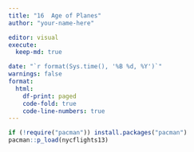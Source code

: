 ```yaml
---
title: "16  Age of Planes"
author: "your-name-here"

editor: visual
execute:
  keep-md: true

date: "`r format(Sys.time(), '%B %d, %Y')`"
warnings: false
format:
  html:
    df-print: paged
    code-fold: true
    code-line-numbers: true
---
```


```r

if (!require("pacman")) install.packages("pacman")
pacman::p_load(nycflights13)
```
